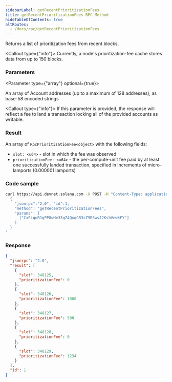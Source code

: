 ```yaml
---
sidebarLabel: getRecentPrioritizationFees
title: getRecentPrioritizationFees RPC Method
hideTableOfContents: true
altRoutes:
  - /docs/rpc/getRecentPrioritizationFees
---
```


Returns a list of prioritization fees from recent blocks.

<Callout type={"info"}>
  Currently, a node's prioritization-fee cache stores data from up to 150
  blocks.
</Callout>

<DocSideBySide>

<DocLeftSide>

### Parameters

<Parameter type={"array"} optional={true}>

An array of Account addresses (up to a maximum of 128 addresses), as base-58
encoded strings

<Callout type={"info"}>
  If this parameter is provided, the response will reflect a fee to land a
  transaction locking all of the provided accounts as writable.
</Callout>

</Parameter>

### Result

An array of `RpcPrioritizationFee<object>` with the following fields:

- `slot: <u64>` - slot in which the fee was observed
- `prioritizationFee: <u64>` - the per-compute-unit fee paid by at least one
  successfully landed transaction, specified in increments of micro-lamports
  (0.000001 lamports)

</DocLeftSide>

<DocRightSide>

### Code sample

```bash
curl https://api.devnet.solana.com -X POST -H "Content-Type: application/json" -d '
  {
    "jsonrpc":"2.0", "id":1,
    "method": "getRecentPrioritizationFees",
    "params": [
      ["CxELquR1gPP8wHe33gZ4QxqGB3sZ9RSwsJ2KshVewkFY"]
    ]
  }
'
```

### Response

```json
{
  "jsonrpc": "2.0",
  "result": [
    {
      "slot": 348125,
      "prioritizationFee": 0
    },
    {
      "slot": 348126,
      "prioritizationFee": 1000
    },
    {
      "slot": 348127,
      "prioritizationFee": 500
    },
    {
      "slot": 348128,
      "prioritizationFee": 0
    },
    {
      "slot": 348129,
      "prioritizationFee": 1234
    }
  ],
  "id": 1
}
```

</DocRightSide>
</DocSideBySide>
